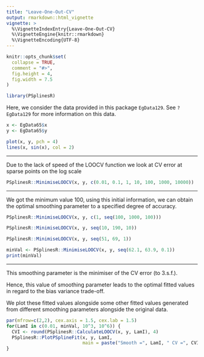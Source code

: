 ```yaml
---
title: "Leave-One-Out-CV"
output: rmarkdown::html_vignette
vignette: >
  %\VignetteIndexEntry{Leave-One-Out-CV}
  %\VignetteEngine{knitr::rmarkdown}
  %\VignetteEncoding{UTF-8}
---
```

```r
knitr::opts_chunk$set(
  collapse = TRUE,
  comment = "#>",
  fig.height = 4,
  fig.width = 7.5
)
```
```r
library(PSplinesR)
```

Here, we consider the data provided in this package `EgData129`. See `?EgData129` for more information on this data.

```r
x <- EgData65$x
y <- EgData65$y

plot(x, y, pch = 4)
lines(x, sin(x), col = 2)
```

---

Due to the lack of speed of the LOOCV function we look at CV error at sparse
points on the log scale

```r
PSplinesR::MinimiseLOOCV(x, y, c(0.01, 0.1, 1, 10, 100, 1000, 10000))
```

---

We got the minimum value 100, using this initial information, we can obtain 
the optimal smoothing parameter to a specified degree of accuracy.

```r
PSplinesR::MinimiseLOOCV(x, y, c(1, seq(100, 1000, 100)))
```
```r
PSplinesR::MinimiseLOOCV(x, y, seq(10, 190, 10))
```
```r
PSplinesR::MinimiseLOOCV(x, y, seq(51, 69, 1))
```
```r
minVal <- PSplinesR::MinimiseLOOCV(x, y, seq(62.1, 63.9, 0.1))
print(minVal)
```

---

This smoothing parameter is the minimiser of the CV error (to 3.s.f.).

Hence, this value of smoothing parameter leads to the optimal fitted values in
regard to the bias variance trade-off.

We plot these fitted values alongside some other fitted values generated from
different smoothing parameters alongside the original data.

```r
par(mfrow=c(2,2), cex.axis = 1.5, cex.lab = 1.5)
for(LamI in c(0.01, minVal, 10^3, 10^6)) {
  CVI <- round(PSplinesR::CalculateLOOCV(x, y, LamI), 4)
  PSplinesR::PlotPSplineFit(x, y, LamI,
                            main = paste("Smooth =", LamI, " CV =", CVI))
}
```
